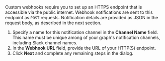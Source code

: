Custom webhooks require you to set up an HTTPS endpoint that is accessible via the public internet. Webhook notifications are sent to this endpoint as `POST` requests. Notification details are provided as JSON in the request body, as described in the next section.

1. Specify a name for this notification channel in the **Channel Name** field. This name must be unique among of your graph's notification channels, including Slack channel names.
2. In the **Webhook URL** field, provide the URL of your HTTP(S) endpoint.
3. Click **Next** and complete any remaining steps in the dialog.
